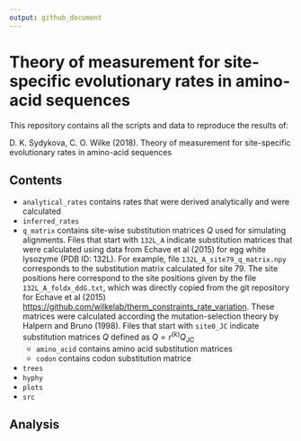 ```yaml
---
output: github_document
---
```


# Theory of measurement for site-specific evolutionary rates in amino-acid sequences

This repository contains all the scripts and data to reproduce the results of:

D. K. Sydykova, C. O. Wilke (2018). Theory of measurement for site-specific evolutionary rates in amino-acid sequences

## Contents

* `analytical_rates` contains rates that were derived analytically and were calculated  
* `inferred_rates`
* `q_matrix` contains site-wise substitution matrices $Q$ used for simulating alignments. Files that start with `132L_A` indicate substitution matrices that were calculated using data from Echave et al (2015) for egg white lysozyme (PDB ID: 132L). For example, file `132L_A_site79_q_matrix.npy` corresponds to the substitution matrix calculated for site 79. The site positions here correspond to the site positions given by the file `132L_A_foldx_ddG.txt`, which was directly copied from the git repository for Echave et al (2015) [https://github.com/wilkelab/therm_constraints_rate_variation](https://github.com/wilkelab/therm_constraints_rate_variation/tree/master/ddG_calculations/foldX/foldx_ddG). These matrices were calculated according the mutation-selection theory by Halpern and Bruno (1998). Files that start with `site0_JC` indicate substitution matrices $Q$ defined as $Q = r^{(k)}Q_\text{JC}$
    * `amino_acid` contains amino acid substitution matrices
    * `codon` contains codon substitution matrice
* `trees`
* `hyphy`
* `plots`
* `src`

## Analysis

